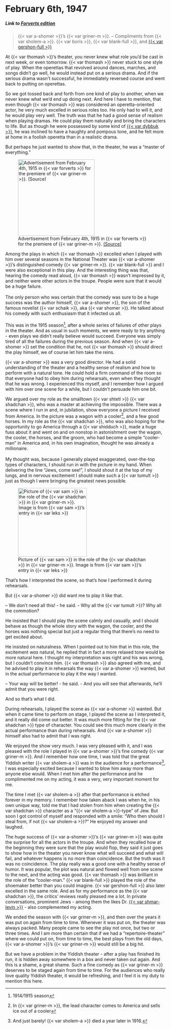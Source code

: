 # February 6th, 1947

##### _Link to [Forverts edition](https://www.nli.org.il/en/newspapers/frw/1947/02/08/01/)_ {.unnumbered}

> {{< var a-shomer >}}'s {{< var griner-m >}}. -- Compliments from {{< var sholem-a >}}. {{< var boris >}}, {{< var blank-full >}}, and [{{< var gershon-full >}}](https://www.museumoffamilyhistory.com/yt/lex/R/rubin-gershon.htm)

At {{< var thomash >}}'s theater, you never knew what role you'd be cast in next week, or even tomorrow. {{< var thomash >}} never stuck to one style of play. When the operettas that revolved around dances, marches, and songs didn't go well, he would instead put on a serious drama. And if the serious drama wasn't successful, he immediately reversed course and went back to putting on operettas. 

So we got tossed back and forth from one kind of play to another, when we never knew what we'd end up doing next. And here I have to mention, that even though {{< var thomash >}} was considered an operetta-oriented actor, he very much excelled in serious roles too. He only had to will it, and he would play very well. The truth was that he had a good sense of realism when playing dramas. He could play them naturally and bring the characters to life. But as though he were possessed by some kind of [{{< var dybbuk >}}](https://en.wikipedia.org/wiki/Dybbuk), he was inclined to have a haughty and pompous tone, and he felt more at home in a foolish operetta than in a realistic drama. 

But perhaps he just wanted to show that, in the theater, he was a "master of everything."

::: {layout-ncol=2}


![Advertisement from February 4th, 1915 in {{< var forverts >}} for the premiere of {{< var griner-m >}}. [(Source)](https://www.nli.org.il/en/newspapers/frw/1915/02/04/01/article/47.3/)](../img/newspaper_clippings/1915-02-04_forverts.png){width="2.5in"}

Among the plays in which {{< var thomash >}} excelled when I played with him over several seasons in the National Theater was {{< var a-shomer >}}'s distinguished comedy {{< var griner-m >}}. {{< var blank-full >}} and I were also exceptional in this play. And the interesting thing was that, hearing the comedy read aloud, {{< var thomash >}} wasn't impressed by it, and neither were other actors in the troupe. People were sure that it would be a huge failure.<br><br>
The only person who was certain that the comedy was sure to be a huge success was the author himself, {{< var a-shomer >}}, the son of the famous novelist {{< var schaik >}}, aka {{< var shomer >}}. He talked about his comedy with such enthusiasm that it infected us all.<br><br>
This was in the 1915 season^[1914/1915 season], after a whole series of failures of other plays in the theater. And as usual in such moments, we were ready to try anything - even plays we didn't really believe would succeed. Everyone was simply tired of all the failures during the previous season. And when {{< var a-shomer >}} set the condition that he, not {{< var thomash >}} should direct the play himself, we of course let him take the reins.

:::


{{< var a-shomer >}} was a very good director. He had a solid understanding of the theater and a healthy sense of realism and how to perform with a natural tone. He could hold a firm command of the room so that everyone had to obey him during rehearsals, even when they thought that he was wrong. I experienced this myself, and I remember how I argued with him over one scene for a while, but I couldn't persuade him one bit. 


::: {layout-ncol=2}

We argued over my role as the smalltown {{< var shtetl >}} {{< var shadchan >}}, who was a master at achieving the impossible. There was a scene where I run in and, in jubilation, show everyone a picture I received from America. In the picture was a wagon with a cooler^[In {{< var griner-m >}}, the lead character comes to America and sells ice out of a cooler], and a few good horses. In my role as the {{< var shadchan >}}, who was also hoping for the opportunity to go America through a {{< var shidduch >}}, made a huge fuss about it and went on and on nonstop in astonishment over the wagon, the cooler, the horses, and the groom, who had become a simple "cooler-man" in America and, in his own imagination, thought he was already a millionaire.<br><br>
My thought was, because I generally played exaggerated, over-the-top types of characters, I should run in with the picture in my hand. When delivering the line "Jews, come see!", I should shout it at the top of my lungs, and in nervous excitement I should make such a {{< var tumult >}} just as though I were bringing the greatest news possible.

![Picture of {{< var sam >}} in the role of the {{< var shadchan >}} in {{< var griner-m >}}. Image is from {{< var sam >}}'s entry in {{< var leks >}}](../img/sam-griner-millionaire.png){width="2.25in"}

:::

That's how I interpreted the scene, so that's how I performed it during rehearsals.

But {{< var a-shomer >}} did want me to play it like that.

-- We don't need all this! - he said. - Why all the {{< var tumult >}}? Why all the commotion?

He insisted that I should play the scene calmly and casually, and I should behave as though the whole story with the wagon, the cooler, and the horses was nothing special but just a regular thing that there's no need to get excited about.

He insisted on naturalness. When I pointed out to him that in this role, the excitement _was_ natural, he replied that in fact a more relaxed tone would be more natural here. I thought my interpretation was right and his was wrong, but I couldn't convince him. {{< var thomash >}} also agreed with me, and he advised to play it in rehearsals the way {{< var a-shomer >}} wanted, but in the actual performance to play it the way I wanted.

-- Your way will be better! - he said. - And you will see that afterwards, he'll admit that you were right. 

And so that's what I did. 

During rehearsals, I played the scene as {{< var a-shomer >}} wanted. But when it came time to perform on stage, I played the scene as I interpreted it, and it really did come out better. It was much more fitting for the {{< var shadchan >}} type of character. You could see this much more clearly in the actual performance than during rehearsals. And {{< var a-shomer >}} himself also had to admit that I was right. 

We enjoyed the show very much. I was very pleased with it, and I was pleased with the role I played in {{< var a-shomer >}}'s fine comedy {{< var griner-m >}}. And I remember how one time, I was told that the great Yiddish writer {{< var sholem-a >}} was in the audience for a performance^[And just barely! {{< var sholem-a >}} died a year later in 1916.], I was especially excited because I wanted to blow him away more than anyone else would. When I met him after the performance and he complimented me on my acting, it was a very, very important moment for me.

The time I met {{< var sholem-a >}} after that performance is etched forever in my memory. I remember how taken aback I was when he, in his own unique way, told me that I had stolen from him when creating the {{< var shadchan >}} character as a "{{< var sholem-a >}}-type" of Jew. But soon I got control of myself and responded with a smile: "Who then should I steal from, if not {{< var sholem-a >}}?" He enjoyed my answer and laughed.

The huge success of {{< var a-shomer >}}'s {{< var griner-m >}} was quite the surprise for all the actors in the troupe. And when they recalled how at the beginning they were sure that the play would flop, they said it just goes to show how in the theater you never know what will succeed and what will fail, and whatever happens is no more than coincidence. But the truth was it was no coincidence. The play really was a good one with a healthy sense of humor. It was popular, the plot was natural and flowed well from one scene to the next, and the acting was good. {{< var thomash >}} was brilliant in the role of the "cooler-man." {{< var blank-full >}} played the role of the shoemaker better than you could imagine. {{< var gershon-full >}} also later excelled in the same role. And as for my performance as the {{< var shadchan >}}, the critics' reviews really pleased me a lot. In private conversations, prominent Jews - among them the likes Dr. [{{< var shmar-levin >}}](https://en.wikipedia.org/wiki/Shmaryahu_Levin) - also complemented my acting. 

We ended the season with {{< var griner-m >}}, and then over the years it was put on again from time to time. Whenever it was put on, the theater was always packed. Many people came to see the play not once, but two or three times. And I am more than certain that if we had a "repertoire-theater" where we could put on, from time to time, the best plays from the old days, {{< var a-shomer >}}'s {{< var griner-m >}} would still be a big hit.

But we have a problem in the Yiddish theater - after a play has finished its run, it is hidden away somewhere in a box and never taken out again. And this is a shame, a great shame. Such a fine comedy as {{< var griner-m >}} deserves to be staged again from time to time. For the audiences who really love quality Yiddish theater, it would be refreshing, and I feel it is my duty to mention this here. 
